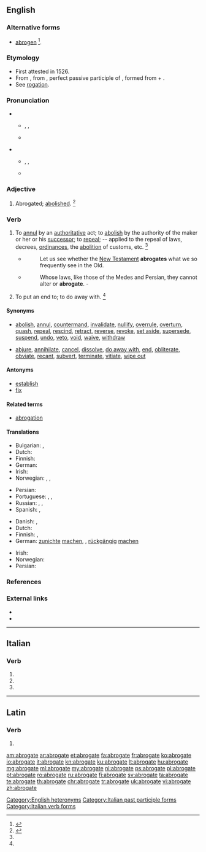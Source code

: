 ==English==
{{was wotd|2009|September|22}}

===Alternative forms===
* [[abrogen]] {{a|obsolete}}<ref>{{reference-book| last = Dobbie| first = Elliott K.| coauthors = Dunmore, C. William, et al.| editor = Barnhart, Robert K.| title = Chambers Dictionary of Etymology| origyear = 1998| year = 2004| publisher = Chambers Harrap Publishers Ltd| location = Edinburgh, Scotland| isbn =0550142304| pages = 4}}</ref>.

===Etymology===
* First attested in 1526.
* From {{etyl|enm|en}} {{term|abrogat||abolished|lang=enm}}, from {{etyl|la|en}} {{term/t|la|abrogātus}}, perfect passive participle of {{term/t|la|abrogō||repealed}}, formed from {{term|ab||away|lang=la}} + {{term/t|la|rogō||ask, inquire, propose}}.
* See [[rogation]].

===Pronunciation===
* {{sense|adjective}}
** {{a|UK}} {{enPR|ăbʹrəgət}}, {{IPA|/ˈæbɹəɡət/}}, {{X-SAMPA|/"{br@g@t/}}
** {{a|US}} {{IPA|/ˈæb.ɹəˌɡət/}}
* {{sense|verb}}
** {{a|UK}} {{enPR|ăbʹrōgāt|ăbʹrəgāt}}, {{IPA|/ˈæbɹəʊɡeɪt/|/ˈæbɹəɡeɪt/}}, {{X-SAMPA|/"{br\@UgeIt/|/"{br\@geIt/}}
** {{a|US}} {{IPA|/ˈæb.ɹoʊˌɡeɪt/|/ˈæb.ɹəˌɡeɪt/}}

===Adjective===
{{en-adj|-}}

# {{context|obsolete|lang=en}} Abrogated; [[abolished]]. {{defdate|First attested from around (1350 to 1470).}}<ref name=SOED>{{reference-book| last =| first =| authorlink =| coauthors =| editor =Brown, Lesley| others =| title = The Shorter Oxford English Dictionary| origdate =| origyear = 1933| origmonth =| url =| format =| accessdate =| accessyear =| accessmonth =| edition = 5th| date =| year =2003| month =| publisher =Oxford University Press| location =Oxford, UK| language =| id =| doi =| isbn =978-0-19-860575-7| lccn =| ol =| pages =8| chapter =| chapterurl =| quote =}}</ref>

===Verb===
{{en-verb|abrogat|ing}}

# {{context|transitive|lang=en}} To [[annul]] by an [[authoritative]] act; to [[abolish]] by the authority of the maker or her or his [[successor]]; to [[repeal]]; -- applied to the repeal of laws, decrees, [[ordinances]], the [[abolition]] of customs, etc. {{defdate|First attested in the early 16<sup>th</sup> century.}}<ref name=SOED/>
#* {{rfdate}} {{w|Robert South}}
#*: Let us see whether the [[New Testament]] '''abrogates''' what we so frequently see in the Old.
#* {{rfdate}} {{w|Edmund Burke}}
#*: Whose laws, like those of the Medes and Persian, they cannot alter or '''abrogate'''. - 
# {{context|transitive|lang=en}} To put an end to; to do away with. {{defdate|First attested in the early 16<sup>th</sup> century.}}<ref name=SOED/>

====Synonyms====
* {{sense|to annul by authoritative act}} [[abolish]], [[annul]], [[countermand]], [[invalidate]], [[nullify]], [[overrule]], [[overturn]], [[quash]], [[repeal]], [[rescind]], [[retract]], [[reverse]], [[revoke]], [[set aside]], [[supersede]], [[suspend]], [[undo]], [[veto]], [[void]], [[waive]], [[withdraw]]
* {{sense|to put an end to}} [[abjure]], [[annihilate]], [[cancel]], [[dissolve]], [[do away with]], [[end]], [[obliterate]], [[obviate]], [[recant]], [[subvert]], [[terminate]], [[vitiate]], [[wipe out]]

====Antonyms====
* [[establish]]
* [[fix]]

====Related terms====
* [[abrogation]]

====Translations====
{{trans-top|to annul by an authoritative act}}
* Bulgarian: {{t+|bg|отменям}}, {{t+|bg|анулирам}}
* Dutch: {{t+|nl|afschaffen}}
* Finnish: {{t+|fi|kumota}}
* German: {{t+|de|abschaffen}}
* Irish: {{t-|ga|aisghair}}
* Norwegian: {{t-|no|oppheve}}, {{t+|no|heve}}, {{t+|no|annullere}}
{{trans-mid}}
* Persian: {{t+|fa|لغو کردن|sc=fa-Arab}}
* Portuguese: {{t+|pt|ab-rogar}}, {{t+|pt|anular}}, {{t+|pt|revogar}}
* Russian: {{t+|ru|аннулировать|tr=annulírovat'}}, {{t+|ru|отменять|tr=otmenját'}}, {{t+|ru|расторгать|tr=rastorgát’}}
* Spanish: {{t+|es|abrogar}}, {{t+|es|derogar}}
{{trans-bottom}}

{{trans-top|to put an end to}}
* Danish: {{t-|da|ophæve}}, {{t+|da|afskaffe}}
* Dutch: {{t+|nl|tenietdoen}}
* Finnish: {{t+|fi|lopettaa}}, {{t-|fi|lakkauttaa}}
* German: [[zunichte]] [[machen]], {{t+|de|aufheben}}, [[rückgängig]] [[machen]]
{{trans-mid}}
* Irish: {{t-|ga|cuir deireadh le}}
* Norwegian: {{t+|no|avslutte}}
* Persian: {{t+|fa|باطل کردن|sc=fa-Arab}}
{{trans-bottom}}

===References===
<references/>

===External links===
* {{R:OneLook}}
* {{R:Webster 1913}}

[[Category:English heteronyms]]

----

==Italian==

===Verb===
{{head|it}}

# {{conjugation of|abrogare||2|p|pres|ind|lang=it}}
# {{conjugation of|abrogare||2|p|imp|lang=it}}
# {{feminine plural of|abrogato|lang=it}}

[[Category:Italian past participle forms]]
[[Category:Italian verb forms]]

----

==Latin==

===Verb===
{{la-verb-form|abrogāte}}

# {{conjugation of|abrogō||1|p|pres|act|imp|lang=la}}

[[am:abrogate]]
[[ar:abrogate]]
[[et:abrogate]]
[[fa:abrogate]]
[[fr:abrogate]]
[[ko:abrogate]]
[[io:abrogate]]
[[it:abrogate]]
[[kn:abrogate]]
[[ku:abrogate]]
[[lt:abrogate]]
[[hu:abrogate]]
[[mg:abrogate]]
[[ml:abrogate]]
[[my:abrogate]]
[[nl:abrogate]]
[[ps:abrogate]]
[[pl:abrogate]]
[[pt:abrogate]]
[[ro:abrogate]]
[[ru:abrogate]]
[[fi:abrogate]]
[[sv:abrogate]]
[[ta:abrogate]]
[[te:abrogate]]
[[th:abrogate]]
[[chr:abrogate]]
[[tr:abrogate]]
[[uk:abrogate]]
[[vi:abrogate]]
[[zh:abrogate]]